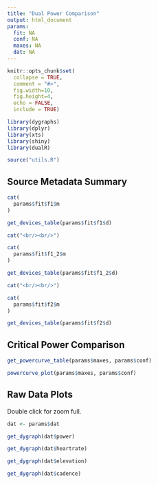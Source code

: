 ```yaml
---
title: "Dual Power Comparison"
output: html_document
params:
  fit: NA
  conf: NA
  maxes: NA
  dat: NA
---
```


```r
knitr::opts_chunk$set(
  collapse = TRUE,
  comment = "#>",
  fig.width=10,
  fig.height=4, 
  echo = FALSE, 
  include = TRUE)

library(dygraphs)
library(dplyr)
library(xts)
library(shiny)
library(dualR)

source("utils.R")
```

## Source Metadata Summary
```r

cat(
  params$fit$f1$m 
)

get_devices_table(params$fit$f1$d)

cat("<br/><br/>")

cat(
  params$fit$f1_2$m
)

get_devices_table(params$fit$f1_2$d)

cat("<br/><br/>")

cat(
  params$fit$f2$m
)

get_devices_table(params$fit$f2$d)


```
## Critical Power Comparison
```r
get_powercurve_table(params$maxes, params$conf)

```

```r
powercurve_plot(params$maxes, params$conf)
```

## Raw Data Plots

Double click for zoom full.
```r
dat <- params$dat

get_dygraph(dat$power)

get_dygraph(dat$heartrate)

get_dygraph(dat$elevation)

get_dygraph(dat$cadence)
```
